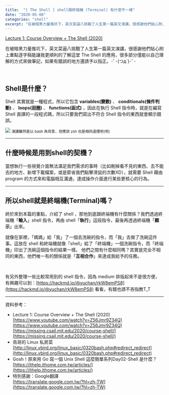 ```yaml
---
title:  "[ The Shell ] shell跟終端機 (Terminal) 有什麼不一樣"
date: "2020-05-08"
categories: "shell"
excerpt: "在被暗黑力量推坑下，英文菜逼八挑戰了人生第一篇英文演講，很感謝他們貼心附上重點逐字稿能讓我更順利的了解這堂 The Shell 的應用..."
---
```

[Lecture 1: Course Overview + The Shell (2020)](https://www.youtube.com/watch?time_continue=695&v=Z56Jmr9Z34Q&feature=emb_title)

在被暗黑力量推坑下，英文菜逼八挑戰了人生第一篇英文演講，很感謝他們貼心附上重點逐字稿能讓我更順利的了解這堂 The Shell 的應用，很多部分僅能以自己理解的方式來做筆記，如果有錯誤的地方還請予以指正。･ﾟ･(つдˋ)･ﾟ･

<br>

## Shell是什麼？
Shell 其實就是一種程式，所以它包含 **variables(變數)** 、 **conditionals(條件判斷)** 、 **loops(迴圈)** 、 **functions(函式)** ，因此在執行 Shell 指令時，就是在編寫 Shell 直譯的一段程式碼，所以只要我們寫出不符合 Shell 指令的東西就會顯示錯誤。

![](https://cdn-images-1.medium.com/max/1600/0*6v9SnDqrzVp96IfZ.png)
<small>演講雖然是以 bash 為背景，但應該 zsh 也是相同道理吧(吧)</small>

---
## 什麼時候是用到shell的契機？
當想執行一些視覺介面無法滿足我們需求的事時（比如刪掉看不見的東西、去不能去的地方、新增下載檔案，或是節省我們點擊滑鼠的次數XD），就需要 Shell 藉由 program 的方式來和電腦相互溝通，達成操作介面進行某些更核心的行為。

---

## 所以shell就是終端機(Terminal)嗎？
終於來到本篇的重點，介紹了 shell ，那他到底跟終端機有什麼關係？我們透過終端機「**輸入**」shell 指令，再由 shell「**執行**」這段指令，最後再透過終端機「**顯示**」出來。

就像在家裡，「媽媽」給「我」了一個去洗碗的指令，而「我」去做了洗碗這件事。這放在 shell 和終端機就像「shell」給了「終端機」一個洗碗指令，而「終端機」印出了洗碗這個指令的結果一樣。
他們之間有什麼相同嗎？其實是完全不相同的東西，他們唯一有的關係就是「**互相合作**」來達成我給予的任務。

<br>

有另外整理一些比較常用到的 shell 指令，因為 medium 排版起來不是很方便，有興趣可以到：[https://hackmd.io/@yuchan/rkW8emPS8](https://hackmd.io/@yuchan/rkW8emPS8) 看看，有錯也請不吝指教T_T

---
資料參考：
- Lecture 1: Course Overview + The Shell (2020)<br>
[https://www.youtube.com/watch?v=Z56Jmr9Z34Q](https://www.youtube.com/watch?v=Z56Jmr9Z34Q)<br>
[https://missing.csail.mit.edu/2020/course-shell/](https://missing.csail.mit.edu/2020/course-shell/)
- 鳥哥的 Linux 私房菜<br>
[http://linux.vbird.org/linux_basic/0320bash.php#redirect_redirect](http://linux.vbird.org/linux_basic/0320bash.php#redirect_redirect)
- Gosh！原來用 Go 寫一個 Unix Shell 這麼簡單系列Day02-Shell 是什麼？
[https://ithelp.ithome.com.tw/articles/](https://ithelp.ithome.com.tw/articles/)
- 特別感謝：Google翻譯<br>
[https://translate.google.com.tw/?hl=zh-TW](https://translate.google.com.tw/?hl=zh-TW)

